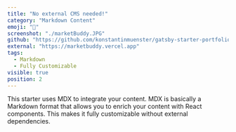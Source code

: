 ```yaml
---
title: "No external CMS needed!"
category: "Markdown Content"
emoji: "📓"
screenshot: "./marketBuddy.JPG"
github: "https://github.com/konstantinmuenster/gatsby-starter-portfolio-minimal"
external: "https://marketbuddy.vercel.app"
tags:
  - Markdown
  - Fully Customizable
visible: true
position: 2
---
```


This starter uses MDX to integrate your content. MDX is basically a Markdown format that allows you to enrich your content with React components. This makes it fully customizable without external dependencies.
